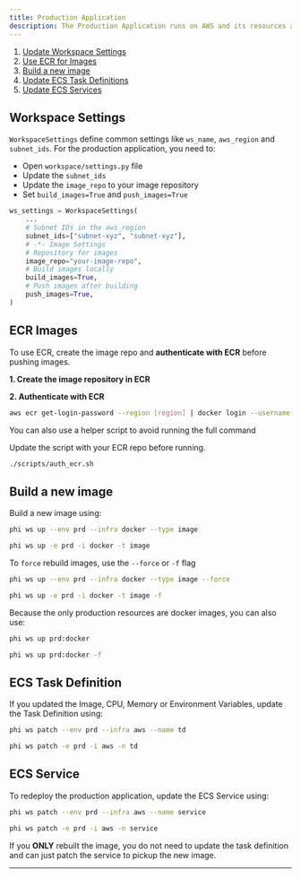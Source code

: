 ```yaml
---
title: Production Application
description: The Production Application runs on AWS and its resources are defined in the workspace/prd_resources.py file. This guide shows how to
---
```


1. [Update Workspace Settings](#workspace-settings)
2. [Use ECR for Images](#ecr-images)
3. [Build a new image](#build-a-new-image)
4. [Update ECS Task Definitions](#ecs-task-definition)
5. [Update ECS Services](#ecs-service)

## Workspace Settings

`WorkspaceSettings` define common settings like `ws_name`, `aws_region` and `subnet_ids`. For the production application, you need to:

- Open `workspace/settings.py` file
- Update the `subnet_ids`
- Update the `image_repo` to your image repository
- Set `build_images=True` and `push_images=True`

```python workspace/settings.py
ws_settings = WorkspaceSettings(
    ...
    # Subnet IDs in the aws_region
    subnet_ids=["subnet-xyz", "subnet-xyz"],
    # -*- Image Settings
    # Repository for images
    image_repo="your-image-repo",
    # Build images locally
    build_images=True,
    # Push images after building
    push_images=True,
)
```

## ECR Images

To use ECR, create the image repo and **authenticate with ECR** before pushing images.

**1. Create the image repository in ECR**

<ImageContainer src="/images/create-ecr-image.png" alt="create-ecr-image" />

**2. Authenticate with ECR**

```bash Authenticate with ECR
aws ecr get-login-password --region [region] | docker login --username AWS --password-stdin [account].dkr.ecr.[region].amazonaws.com
```

You can also use a helper script to avoid running the full command

<Note>

Update the script with your ECR repo before running.

</Note>

<CodeGroup>

```bash Mac
./scripts/auth_ecr.sh
```

</CodeGroup>

## Build a new image

Build a new image using:

<CodeGroup>

```bash Terminal
phi ws up --env prd --infra docker --type image
```

```bash Shorthand
phi ws up -e prd -i docker -t image
```

</CodeGroup>

To `force` rebuild images, use the `--force` or `-f` flag

<CodeGroup>

```bash Terminal
phi ws up --env prd --infra docker --type image --force
```

```bash Shorthand
phi ws up -e prd -i docker -t image -f
```

</CodeGroup>

Because the only production resources are docker images, you can also use:

<CodeGroup>

```bash Build Images
phi ws up prd:docker
```

```bash Force Build Images
phi ws up prd:docker -f
```

</CodeGroup>

## ECS Task Definition

If you updated the Image, CPU, Memory or Environment Variables, update the Task Definition using:

<CodeGroup>

```bash Terminal
phi ws patch --env prd --infra aws --name td
```

```bash Shorthand
phi ws patch -e prd -i aws -n td
```

</CodeGroup>

## ECS Service

To redeploy the production application, update the ECS Service using:

<CodeGroup>

```bash Terminal
phi ws patch --env prd --infra aws --name service
```

```bash Shorthand
phi ws patch -e prd -i aws -n service
```

</CodeGroup>

<Note>

If you **ONLY** rebuilt the image, you do not need to update the task definition and can just patch the service to pickup the new image.

</Note>

---
